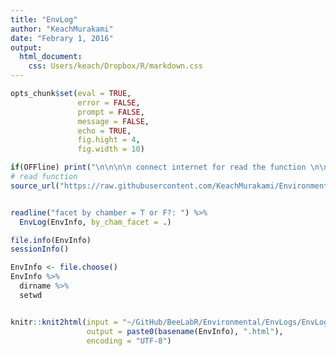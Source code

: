 ```yaml
---
title: "EnvLog"
author: "KeachMurakami"
date: "Febrary 1, 2016"
output:
  html_document:
    css: Users/keach/Dropbox/R/markdown.css
---
```


```r
opts_chunk$set(eval = TRUE,
               error = FALSE,
               prompt = FALSE,
               message = FALSE,
               echo = TRUE,
               fig.hight = 4,
               fig.width = 10)
```

```r
if(OFFline) print("\n\n\n\n connect internet for read the function \n\n\n\n")
# read function
source_url("https://raw.githubusercontent.com/KeachMurakami/Environmental/master/EnvLogs/EnvLog.R")


readline("facet by chamber = T or F?: ") %>%
  EnvLog(EnvInfo, by_cham_facet = .)

file.info(EnvInfo)
sessionInfo()
```

```r
EnvInfo <- file.choose()
EnvInfo %>%
  dirname %>%
  setwd


knitr::knit2html(input = "~/GitHub/BeeLabR/Environmental/EnvLogs/EnvLog.Rmd",
                 output = paste0(basename(EnvInfo), ".html"),
                 encoding = "UTF-8")
```